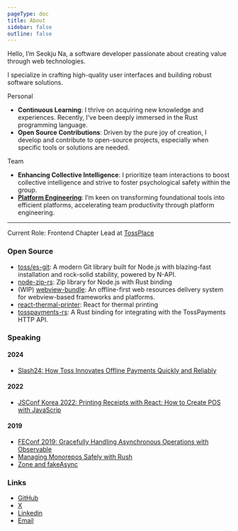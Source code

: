 ```yaml
---
pageType: doc
title: About
sidebar: false
outline: false
---
```


Hello, I’m Seokju Na, a software developer passionate about creating value through web technologies.

I specialize in crafting high-quality user interfaces and building robust software solutions.

Personal

- **Continuous Learning**: I thrive on acquiring new knowledge and experiences. Recently, I’ve been deeply immersed in the Rust programming language.
- **Open Source Contributions**: Driven by the pure joy of creation, I develop and contribute to open-source projects, especially when specific tools or solutions are needed.

Team

- **Enhancing Collective Intelligence**: I prioritize team interactions to boost collective intelligence and strive to foster psychological safety within the group.
- **[Platform Engineering](https://learn.microsoft.com/en-us/platform-engineering/what-is-platform-engineering)**: I’m keen on transforming foundational tools into efficient platforms, accelerating team productivity through platform engineering.

---

Current Role: Frontend Chapter Lead at [TossPlace](https://tossplace.com)

### Open Source

- [toss/es-git](https://github.com/toss/es-git): A modern Git library built for Node.js with blazing-fast installation and rock-solid stability, powered by N-API.
- [node-zip-rs](https://github.com/seokju-na/node-zip-rs): Zip library for Node.js with Rust binding
- (WIP) [webview-bundle](https://github.com/seokju-na/webview-bundle): An offline-first web resources delivery system for webview-based frameworks and platforms.
- [react-thermal-printer](https://github.com/seokju-na/react-thermal-printer): React for thermal printing
- [tosspayments-rs](https://github.com/seokju-na/tosspayments-rs): A Rust binding for integrating with the TossPayments HTTP API.

### Speaking

#### 2024

- [Slash24: How Toss Innovates Offline Payments Quickly and Reliably](https://toss.im/slash-24/sessions/4)

#### 2022

- [JSConf Korea 2022: Printing Receipts with React: How to Create POS with JavaScrip](https://youtu.be/FFolxFrUgoQ?si=dP8X8LH1_udwdhRM)

#### 2019

- [FEConf 2019: Gracefully Handling Asynchronous Operations with Observable](https://slides.com/seokjume/observable)
- [Managing Monorepos Safely with Rush](https://drive.google.com/open?id=1NVbOu5mWLr6Rz6r_iJW7Was1EttfSzt3)
- [Zone and fakeAsync](https://drive.google.com/open?id=14iqzQcqxeZtyjWWTdxv7xrmFyqKUyIo_)

### Links

- [GitHub](https://github.com/seokju-na)
- [X](https://x.com/seokjume)
- [Linkedin](https://www.linkedin.com/in/seokjume)
- [Email](mailto:seokju.me@gmail.com)
